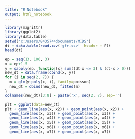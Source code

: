 ---
title: "R Notebook"
output: html_notebook
---


```{r}
library(magrittr)
library(ggplot2)
library(data.table)
setwd('c:/users/843574/documents/MIDS')
dt = data.table(read.csv('gfr.csv', header = F))
head(dt)
```

```{r}
ep = seq(13, 106, 3)
x = ep+1.5
y = sapply(ep, function(x) sum((dt-x <= 3) & (dt-x > 0)))
new_dt = data.frame(cbind(x, y))
for (i in seq(2, 7)) {
  m = glm(y~poly(x, i), family=poisson)
  new_dt = cbind(new_dt, fitted(m))
}
colnames(new_dt)[3:8] = paste('x', seq(2, 7), sep='')
```

```{r}
plt = ggplot(data=new_dt) 
plt + geom_line(aes(x, x2)) + geom_point(aes(x, x2)) +
  geom_line(aes(x, x3)) + geom_point(aes(x, x3)) +
  geom_line(aes(x, x4)) + geom_point(aes(x, x4)) +
  geom_line(aes(x, x5)) + geom_point(aes(x, x5)) +
  geom_line(aes(x, x6)) + geom_point(aes(x, x6)) +
  geom_line(aes(x, x7)) + geom_point(aes(x, x7)) 
```

